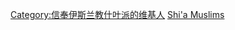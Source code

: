 {{Userbox
  |id=[[File:Mosque02.svg|70px]]
  |id-c=#e7f2fd 
  |info=这个用户信奉'''[[伊斯兰教]][[什叶派]]'''。
  |info-c=#e7f2fd 
  |border-c=lightsteelblue
}} <includeonly>
[[Category:信奉伊斯兰教什叶派的维基人]]</includeonly><noinclude>
[[Category:宗教信仰用戶框模板|Shi'a Muslims]]
</noinclude>
